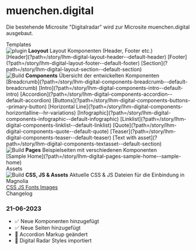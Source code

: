
<Meta title="LHM Digital/Introduction" />

<style>
  {`
    .subheading {
      --mediumdark: '#999999';
      font-weight: 700;
      font-size: 13px;
      color: #999;
      letter-spacing: 6px;
      line-height: 24px;
      text-transform: uppercase;
      margin-bottom: 12px;
      margin-top: 40px;
    }

    .link-list {
      display: grid;
      grid-template-columns: 1fr;
      grid-template-rows: 1fr;
      row-gap: 10px;
    }

    @media (min-width: 620px) {
      .link-list {
        row-gap: 20px;
        column-gap: 20px;
        grid-template-columns: 1fr 1fr;
      }
    }

    @media all and (-ms-high-contrast:none) {
    .link-list {
        display: -ms-grid;
        -ms-grid-columns: 1fr 1fr;
        -ms-grid-rows: 1fr 1fr;
      }
    }

    .link-item {
      display: block;
      padding: 20px;
      border: 1px solid #00000010;
      border-radius: 5px;
      transition: background 150ms ease-out, border 150ms ease-out, transform 150ms ease-out;
      color: #333333;
      display: flex;
      align-items: flex-start;
      flex-direction: column;
    }

    .link-item:hover {
      border-color: #1EA7FD50;
      transform: translate3d(0, -3px, 0);
      box-shadow: rgba(0, 0, 0, 0.08) 0 3px 10px 0;
    }

    .link-item:active {
      border-color: #1EA7FD;
      transform: translate3d(0, 0, 0);
    }

    .link-item__components,
    .link-item__components p {
      display: flex;
      gap: 10px;
      flex-wrap: wrap;
    }

    .link-item__components p a:hover {
      text-decoration: underline;
    }

    .link-item strong {
      font-weight: 700;
      display: block;
      margin-bottom: 2px;
    }

    .link-item img {
      height: 40px;
      width: 40px;
      margin-right: 15px;
      flex: none;
    }

    .link-item span,
    .link-item p {
      margin: 0;
      font-size: 14px;
      line-height: 20px;
    }

    .tip {
      display: inline-block;
      border-radius: 1em;
      font-size: 11px;
      line-height: 12px;
      font-weight: 700;
      background: #E7FDD8;
      color: #66BF3C;
      padding: 4px 12px;
      margin-right: 10px;
      vertical-align: top;
    }

    .tip-wrapper {
      font-size: 13px;
      line-height: 20px;
      margin-top: 40px;
      margin-bottom: 40px;
    }

    .tip-wrapper code {
      font-size: 12px;
      display: inline-block;
    }
  `}
</style>

# muenchen.digital

Die bestehende Microsite "Digitalradar" wird zur Microsite muenchen.digital ausgebaut.

<div className="subheading">Templates</div>

<div className="link-list">
  <div className="link-item">
    <img src={Plugin} alt="plugin" />
    <span>
      <strong>Laoyout</strong>
      Layout Komponenten (Header, Footer etc.)
    </span>
    <div className="link-item__components">
      [Header](?path=/story/lhm-digital-layout-header--default-header)
      [Footer](?path=/story/lhm-digital-layout-footer--default-footer)
      [Section](?path=/story/lhm-digital-layout-section--default-section)
    </div>
  </div>
  <div className="link-item">
    <img src={StackAlt} alt="Build" />
    <span>
      <strong>Components</strong>
      Übersicht der entwickelten Komponenten
    </span>
    <div className="link-item__components">
      [Breadcrumb](?path=/story/lhm-digital-components-breadcrumb--default-breadcrumb)
      [Intro](?path=/story/lhm-digital-components-intro--default-intro)
      [Accordion](?path=/story/lhm-digital-components-accordion--default-accordion)
      [Buttons](?path=/story/lhm-digital-components-buttons--primary-button)
      [Horizontal
      Line](?path=/story/lhm-digital-components-horizontalline--hr-variations)
      [Infographic](?path=/story/lhm-digital-components-infographic--default-infographic)
      [Linklist](?path=/story/lhm-digital-components-linklist--default-linklist)
      [Quote](?path=/story/lhm-digital-components-quote--default-quote)
      [Teaser](?path=/story/lhm-digital-components-teaser--default-teaser) [Text
      with
      asset](?path=/story/lhm-digital-components-textasset--default-section)
    </div>
  </div>
  <div className="link-item">
    <img src={Repo} alt="Build" />
    <span>
      <strong>Pages</strong>
      Beispielseiten mit verschiedenen Komponenten
    </span>
    <div className="link-item__components">
      [Sample Home](?path=/story/lhm-digital-pages-sample-home--sample-home)
    </div>
  </div>
</div>

<div className="subheading">Assets</div>

<div className="link-list">
  <div className="link-item">
    <img src={Colors} alt="Build" />
    <span>
      <strong>CSS, JS & Assets</strong>
      Aktuelle CSS & JS Dateien für die Einbindung in Magnolia
    </span>
    <div className="link-item__components">
      <a href="assets/styles.zip" download>
        <span>CSS</span>
      </a>
      <a href="assets/js.zip" download>
        <span>JS</span>
      </a>
      <a href="assets/fonts.zip" download>
        <span>Fonts</span>
      </a>
      <a href="assets/img.zip" download>
        <span>Images</span>
      </a>
    </div>
  </div>
</div>

<div className="subheading">Changelog</div>

<div className="changelog">
  <h3>21-06-2023</h3>
  <ul>
    <li>✅ Neue Komponenten hinzugefügt</li>
    <li>✅ Neue Seiten hinzugefügt</li>
    <li>🔧 Accordion Markup geändert</li>
    <li>🔧 Digital Radar Styles importiert</li>
  </ul>
</div>
